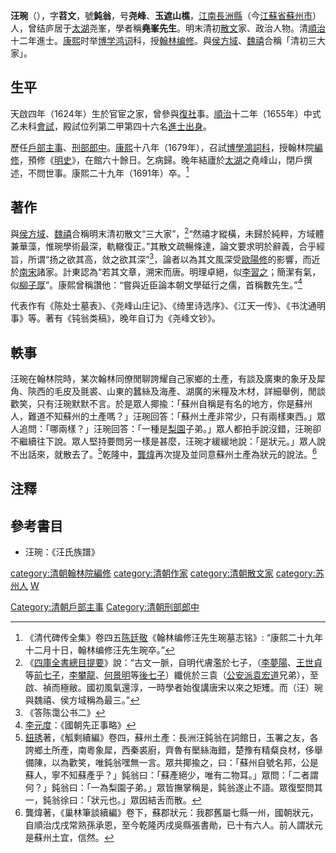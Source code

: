 {{明清人物信息框
| 姓名 = 汪琬
| 原名 =
| 圖片名稱 = 汪琬.jpg
| 圖片大小 = 220px
| 圖片說明 = 《[[清代學者像傳|清代學者像傳]]》第一集之汪琬像
| 最高職務 = 刑部郎中
| 國家 = 大清
| 爵位 =
| 籍貫 = [[江南|江南]][[蘇州府|蘇州府]][[長洲縣|長洲縣]]
| 族裔 = 漢族
| 旗籍 = 
| 字號 = 字苕文，號鈍翁
| 室名 = 
| 諡號 = 
| 出生日期 = 明[[天啟|天啟]]四年（1624年）
| 出生地點 = 
| 逝世日期 = 清[[康熙|康熙]]二十九年十二月（1691年）
| 逝世地點 = 
| 墓葬 =
| 配偶 =
| 親屬 = 
| 出身 = 
*順治十二年乙未科進士出身
*康熙十八年己未科博學宏詞
| 經歷 = 
| 著作 =
}}

'''汪琬'''（{{bd|1624年||1691年|catIdx=W汪}}），字'''苕文'''，號'''鈍翁'''，号'''尧峰'''、'''玉遮山樵'''，[[江南省|江南]][[長洲縣|長洲縣]]（今[[江蘇省|江蘇省]][[蘇州市|蘇州市]]）人，曾结庐居于[[太湖|太湖]]尧峯，學者稱'''堯峯先生'''。明末清初[[散文|散文]]家、政治人物。清[[順治|順治]]十二年進士。[[康熙|康熙]]时举[[博学鸿词|博学鸿词]]科，授[[翰林|翰林]][[编修|编修]]。與[[侯方域|侯方域]]、[[魏禧|魏禧]]合稱「清初三大家」。

==生平==
天啟四年（1624年）生於官宦之家，曾參與[[復社|復社]]事。[[順治|順治]]十二年（1655年）中式乙未科[[會試|會試]]，殿試位列第二甲第四十六名[[進士出身|進士出身]]。

歷任[[户部_(官署)|戶部]][[主事|主事]]、[[刑部|刑部]][[郎中|郎中]]。[[康熙|康熙]]十八年（1679年），召試[[博學鴻詞科|博學鴻詞科]]，授翰林院[[編修|編修]]，預修《[[明史|明史]]》，在館六十餘日。乞病歸。晚年結廬於[[太湖|太湖]]之堯峰山，閉戶撰述，不問世事。康熙二十九年（1691年）卒。<ref>《清代碑传全集》卷四五[[陈廷敬|陈廷敬]]《翰林编修汪先生琬墓志铭》: “康熙二十九年十二月十日，翰林编修汪先生琬卒。”</ref>

==著作==
與[[侯方域|侯方域]]、[[魏禧|魏禧]]合稱明末清初散文“三大家”，<ref>《[[四庫全書總目提要|四庫全書總目提要]]》說：“古文一脈，自明代膚濫於七子，（[[李夢陽|李夢陽]]、[[王世貞|王世貞]]等[[前七子|前七子]]，[[李攀龍|李攀龍]]、[[何景明|何景明]]等[[後七子|後七子]]）纖佻於三袁（[[公安派|公安派]][[袁宏道|袁宏道]]兄弟），至啟、禎而極敝。國初風氣還淳，一時學者始復講唐宋以來之矩矱。而（汪）琬與魏禧、侯方域稱為最三。”</ref>“然禧才縱橫，未歸於純粹，方域體兼華藻，惟琬學術最深，軌轍復正。”其散文疏暢條達，論文要求明於辭義，合乎經旨，所谓“扬之欲其高，敛之欲其深”<ref>《答陈霭公书二》</ref>，論者以為其文風深受[[歐陽修|歐陽修]]的影響，而近於[[南宋|南宋]]諸家。計東認為“若其文章，溯宋而唐。明理卓絕，似[[李翱|李習之]]；簡潔有氣，似[[柳宗元|柳子厚]]”。康熙曾稱讚他：“嘗與近臣論本朝文學砥行之儒，首稱數先生。”<ref>[[李元度|李元度]]：《國朝先正事略》</ref>

代表作有《陈处士墓表》、《尧峰山庄记》、《绮里诗选序》、《江天一传》、《书沈通明事》等。著有《钝翁类稿》，晚年自订为《尧峰文钞》。

==軼事==
汪琬在翰林院時，某次翰林同僚閒聊誇耀自己家鄉的土產，有談及廣東的象牙及犀角、陝西的毛皮及氈裘、山東的蠶絲及海產、湖廣的米糧及木材，詳細舉例，閒談歡笑，只有汪琬默默不言。於是眾人揶揄：「蘇州自稱是有名的地方，你是蘇州人，難道不知蘇州的土產嗎？」汪琬回答：「蘇州土產非常少，只有兩樣東西。」眾人追問：「哪兩樣？」汪琬回答：「一種是[[梨園|梨園]]子弟。」眾人都拍手說沒錯，汪琬卻不繼續往下說。眾人堅持要問另一樣是甚麼，汪琬才緩緩地說：「是狀元。」眾人說不出話來，就散去了。<ref>[[鈕琇|鈕琇]]著，《觚剩續編》卷四，蘇州土產：長洲汪鈍翁在詞館日，玉署之友，各誇鄉土所產，南粵象犀，西秦裘廚，齊魯有檿絲海錯，楚豫有精粲良材，侈舉備陳，以為歡笑，唯鈍翁嘿無一言。眾共揶揄之，曰：「蘇州自號名邦，公是蘇人，寧不知蘇產乎？」鈍翁曰：「蘇產絕少，唯有二物耳。」眾問：「二者謂何？」鈍翁曰：「一為梨園子弟。」眾皆撫掌稱是，鈍翁遂止不語。眾復堅問其一，鈍翁徐曰：「狀元也。」眾因結舌而散。</ref>乾隆中，[[龔煒|龔煒]]再次提及並同意蘇州土產為狀元的說法。<ref>龔煒著，《巢林筆談續編》卷下，蘇郡狀元：我郡舊屬七縣一州，國朝狀元，自順治戊戌常熟孫承恩，至今乾隆丙戌吳縣張書勛，已十有六人。前人謂狀元是蘇州土宜，信然。</ref>
==注釋==
{{reflist}}

==參考書目==
* 汪琬：《汪氏族譜》

{{並稱|清初散文三大家|[[魏禧|魏　禧]] - [[汪琬|汪　琬]] - [[侯方域|侯方域]]}}
{{順治十二年乙未科殿試金榜}}
{{康熙十八年己未科博學宏詞}}

{{DEFAULTSORT:Wang汪}}
[[Category:清朝戶部主事|Category:清朝戶部主事]]
[[Category:清朝刑部郎中|Category:清朝刑部郎中]]
[[category:清朝翰林院編修|category:清朝翰林院編修]]
[[category:清朝作家|category:清朝作家]]
[[category:清朝散文家|category:清朝散文家]]
[[category:苏州人|category:苏州人]]
[[category:汪姓|W]]
